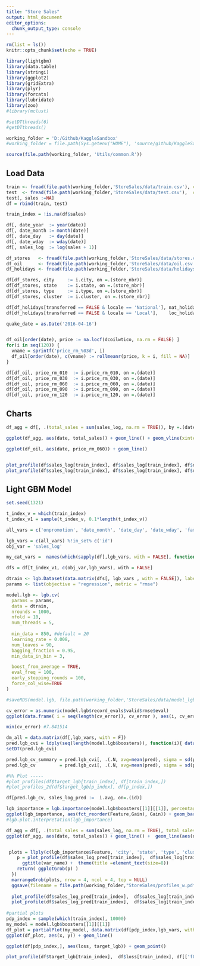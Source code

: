 ---
title: "Store Sales"
output: html_document
editor_options: 
  chunk_output_type: console
---

```{r setup, include=FALSE}
rm(list = ls())
knitr::opts_chunk$set(echo = TRUE)

library(lightgbm)
library(data.table)
library(stringi)
library(ggplot2)
library(gridExtra)
library(plyr)
library(forcats)
library(lubridate)
library(zoo)
#library(mclust)

#setDTthreads(6)
#getDTthreads()

working_folder = 'D:/Github/KaggleSandbox'
#working_folder = file.path(Sys.getenv("HOME"), 'source/github/KaggleSandbox/')

source(file.path(working_folder, 'Utils/common.R'))
```

## Load Data
```{r load_data}
train <- fread(file.path(working_folder,'StoreSales/data/train.csv'), check.names = TRUE)
test  <- fread(file.path(working_folder,'StoreSales/data/test.csv'),  check.names = TRUE)
test[, sales :=NA]
df = rbind(train, test)

train_index = !is.na(df$sales)

df[, date_year  := year(date)]
df[, date_month := month(date)]
df[, date_day   := day(date)]
df[, date_wday  := wday(date)]
df[, sales_log  := log(sales + 1)]

df_stores   <- fread(file.path(working_folder,'StoreSales/data/stores.csv'),  check.names = TRUE)
df_oil      <- fread(file.path(working_folder,'StoreSales/data/oil.csv'),  check.names = TRUE)
df_holidays <- fread(file.path(working_folder,'StoreSales/data/holidays_events.csv'),  check.names = TRUE)

df[df_stores, city     := i.city, on =.(store_nbr)]
df[df_stores, state    := i.state, on =.(store_nbr)]
df[df_stores, type     := i.type, on =.(store_nbr)]
df[df_stores, cluster  := i.cluster, on =.(store_nbr)]

df[df_holidays[transferred == FALSE & locale == 'National'], nat_holiday:= i.description, , on =.(date)]
df[df_holidays[transferred == FALSE & locale == 'Local'],    loc_holiday:= i.description, , on =.(date, state = locale_name)]

quake_date = as.Date('2016-04-16')


df_oil[order(date), price := na.locf(dcoilwtico, na.rm = FALSE) ]
for(i in seq(120)) {
  vname = sprintf('price_rm_%03d', i)
  df_oil[order(date), c(vname) := rollmeanr(price, k = i, fill = NA)]  
}

df[df_oil, price_rm_010  := i.price_rm_010, on =.(date)]
df[df_oil, price_rm_030  := i.price_rm_030, on =.(date)]
df[df_oil, price_rm_060  := i.price_rm_060, on =.(date)]
df[df_oil, price_rm_090  := i.price_rm_090, on =.(date)]
df[df_oil, price_rm_120  := i.price_rm_120, on =.(date)]


```

## Charts

```{r charts, echo=FALSE}
df_agg = df[, .(total_sales = sum(sales_log, na.rm = TRUE)), by =.(date)]

ggplot(df_agg, aes(date, total_sales)) + geom_line() + geom_vline(xintercept = quake_date, color = 'red')

ggplot(df_oil, aes(date, price_rm_060)) + geom_line()


plot_profile(df$sales_log[train_index], df$sales_log[train_index], df$date_month[train_index], error_band  = 'normal' )
plot_profile(df$sales_log[train_index], df$sales_log[train_index], df$date_wday[train_index],  error_band  = 'normal' )

```

## Light GBM Model

```{r model, echo=FALSE}
set.seed(1321)

t_index_v = which(train_index)
t_index_v1 = sample(t_index_v, 0.1*length(t_index_v))

all_vars = c('onpromotion', 'date_month', 'date_day', 'date_wday', 'family', 'type', 'cluster')

lgb_vars = c(all_vars) %!in_set% c('id')
obj_var = 'sales_log'

my_cat_vars =  names(which(sapply(df[,lgb_vars, with = FALSE], function(x) is.factor(x) | is.character(x) )))

dfs = df[t_index_v1, c(obj_var,lgb_vars), with = FALSE]

dtrain <- lgb.Dataset(data.matrix(dfs[, lgb_vars , with = FALSE]), label = dfs[[obj_var]], categorical_feature = my_cat_vars)
params <- list(objective = "regression", metric = "rmse")

model.lgb <- lgb.cv(
  params = params,
  data = dtrain,
  nrounds = 1000,
  nfold = 10,
  num_threads = 5, 
  
  min_data = 850, #default = 20
  learning_rate = 0.008,
  num_leaves = 90,
  bagging_fraction = 0.95,
  min_data_in_bin = 3,

  boost_from_average = TRUE,
  eval_freq = 100,
  early_stopping_rounds = 100,
  force_col_wise=TRUE
)

#saveRDS(model.lgb, file.path(working_folder,'StoreSales/data/model_lgb.rds'))

cv_error = as.numeric(model.lgb$record_evals$valid$rmse$eval)
ggplot(data.frame( i = seq(length(cv_error)), cv_error ), aes(i, cv_error)) + geom_line() 

min(cv_error) #7.841514

dm_all = data.matrix(df[,lgb_vars, with = F])
pred.lgb_cvi = ldply(seq(length(model.lgb$boosters)), function(i){ data.frame(cv = i, id = df$id, pred= predict(model.lgb$boosters[[i]]$booster, dm_all)) } )
setDT(pred.lgb_cvi)

pred.lgb_cv_summary = pred.lgb_cvi[, .(.N, avg=mean(pred), sigma = sd(pred)), by =.(cv)]
pred.lgb_cv         = pred.lgb_cvi[, .(.N, avg=mean(pred), sigma = sd(pred)), by =.(id)]

#%% Plot -----
#plot_profiles(df$target_lgb[train_index], df[train_index,])
#plot_profiles_2d(df$target_lgb[p_index], df[p_index,])

df[pred.lgb_cv, sales_log_pred :=  i.avg, on=.(id)]

lgb_importance = lgb.importance(model.lgb$boosters[[1]][[1]], percentage = TRUE)
ggplot(lgb_importance, aes(fct_reorder(Feature,Gain), Gain)) + geom_bar(stat = 'identity') + coord_flip()
#lgb.plot.interpretation(lgb_importance)

df_agg = df[, .(total_sales = sum(sales_log, na.rm = TRUE), total_sales_pred = sum(sales_log_pred, na.rm = TRUE)), by =.(date)]
ggplot(df_agg, aes(date, total_sales)) + geom_line() +  geom_line(aes(date, total_sales_pred), color = 'red')


 plots = llply(c(lgb_importance$Feature, 'city', 'state', 'type', 'cluster', 'loc_holiday','price_rm_010','price_rm_030','price_rm_060', 'price_rm_090', 'price_rm_120', 'date_year'), function(var_name) { #lgb_vars
    p = plot_profile(df$sales_log_pred[train_index],  df$sales_log[train_index], df[[var_name]][train_index], bucket_count = 20, error_band = 'normal') +
      ggtitle(var_name) +  theme(title =element_text(size=8))
    return( ggplotGrob(p) )
  })
  marrangeGrob(plots, nrow = 4, ncol = 4, top = NULL)
  ggsave(filename = file.path(working_folder,"StoreSales/profiles_w.pdf"), plot = marrangeGrob(plots, nrow=4, ncol=4), device = 'pdf', width = 14, height = 8.5, dpi = 360)
  
  plot_profile(df$sales_log_pred[train_index],  df$sales_log[train_index], df[['date']][train_index], bucket_count = 10, error_band = 'normal')
  plot_profile(df$sales_log_pred[train_index],  df$sales_log[train_index], df[['nat_holiday']][train_index], bucket_count = 10, error_band = 'normal') 
  
#partial plots
pdp_index = sample(which(train_index), 10000)
my_model = model.lgb$boosters[[1]][[1]]
df_plot = partialPlot(my_model, data.matrix(df[pdp_index,lgb_vars, with = FALSE]), xname = "f81", n.pt = 100)
ggplot(df_plot, aes(x, y)) + geom_line()

ggplot(df[pdp_index,], aes(loss, target_lgb)) + geom_point()

plot_profile(df$target_lgb[train_index],  df$loss[train_index], df[['f81']][train_index], bucket_count = 20, error_band = 'normal')
```
